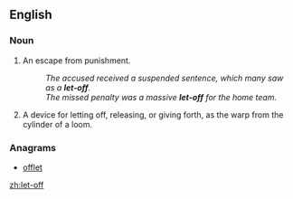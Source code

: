 {{also|let off}}
==English==

===Noun===
{{en-noun}}

# An escape from punishment.
#: ''The accused received a suspended sentence, which many saw as a '''let-off'''.''
#: ''The missed penalty was a massive '''let-off''' for the home team.''
# {{context|engineering|lang=en}} A device for letting off, releasing, or giving forth, as the warp from the cylinder of a loom.

===Anagrams===
* [[offlet#English|offlet]]

[[zh:let-off]]